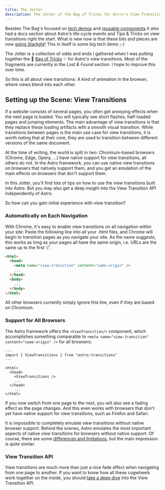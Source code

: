 ```yaml
---
title: The Jotter
description: The Jotter of the Bag of Tricks for Astro's View Transitions
---
```



Besides The Bag's focused on [tech demos](/demos/) and [reusable components](/components/) it also had a docs section about Astro's life-cycle events and Tips & Tricks on view transitions right the start. What is new now is that these bits and pieces are now [going Starlight](/jotter/starlight/)! This in itself is some big tech demo ;-)

The Jotter is a collection of odds and ends I gathered when I was putting together the 👜 [Bag of Tricks](/jotter/history/) ✨ for Astro's view transitions. Most of the fragments are currently in the *Lost & Found* section. I hope to improve this over time.


So this is all about view transitions: A kind of animation in the browser, where views blend into each other.

## Setting up the Scene: View Transitions

If a website consists of several pages, you often get annoying effects when the next page is loaded. You will typically see short flashes, half-loaded pages and jumping elements. The main advantage of view transitions is that they replace these loading artifacts with a smooth visual transition. While transitions between pages is the main use case for view transitions, it is worth noting that at their core, they are used to transition between different versions of the same document.

At the time of writing, the world is split in two: Chromium-based browsers (Chrome, Edge, Opera, ...) have native support for view transitions, all others do not. In the Astro framework, you can use native view transitions on browsers that natively support them, and you get an emulation of the main effects on browsers that don't support them.

<VT/>

In this Jotter, you'll find lots of tips on how to use the view transitions built into Astro. But you may also get a deep insight into the View Transition API independently of Astro.

So how can you gain initial experience with view transition?

### Automatically on Each Navigation

With Chrome, it's easy to enable view transitions on all navigation within your site: Paste the following line into all your .html files, and Chrome will begin to transition pages as you navigate your site. As the name suggests, this works as long as your pages all have the same origin, i.e. URLs are the same up to the first '/'.

```html Chrome.html {3}
<html>
  <head>
    <meta name="view-transition" content="same-origin" />
    ...
  </head>
  <body>
    ...
  </body>
</html>
```
All other browsers currently simply ignore this line, even if they are based on Chromium.

### Support for All Browsers

The Astro framework offers the `<ViewTransition/>` component, which accomplishes something comparable to `<meta name="view-transition" content="same-origin" />` for all browsers:

```astro Layout.astro {2,7}
---
import { ViewTransitions } from "astro:transitions"
---

<html>
  <head>
    <ViewTransitions />
    ...
  </head>
    ...
</html>
```

If you now switch from one page to the next, you will also see a fading effect as the page changes. And this even works with browsers that don't yet have native support for view transitions, such as Firefox and Safari.

It is impossible to completely emulate view transitions without native browser support.
Behind the scenes, Astro emulates the most important aspects of native view transitions for browsers without native support.  Of course, there are some [differences and limitations](/jotter/astro/limitations/), but the main impression is quite similar.


### View Transition API

View transitions are much more than just a nice fade effect when navigating from one page to another. If you want to know how all these cogwheels work together on the inside, you should [take a deep dive](/jotter/api/) into the View Transition API.
